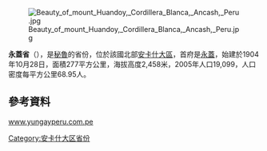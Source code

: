 [[Image:Beauty_of_mount_Huandoy,_Cordillera_Blanca,_Ancash,_Peru.jpg|right]]

'''永蓋省'''（{{lang-es|Provincia de Yungay}}），是[[秘魯|秘魯]]的省份，位於該國北部[[安卡什大區|安卡什大區]]，首府是[[永蓋|永蓋]]，始建於1904年10月28日，面積277平方公里，海拔高度2,458米，2005年人口19,099，人口密度每平方公里68.95人。

==參考資料==
{{es}} [https://web.archive.org/web/20080219104601/http://www.yungayperu.com.pe/ www.yungayperu.com.pe]

{{coord|9|08|22|S|77|44|42|W|type:adm2nd_source:itwiki|display=title}}

{{秘魯省份|state=collapsed}}
{{秘鲁行政区划小作品}}
[[Category:安卡什大区省份|Category:安卡什大区省份]]